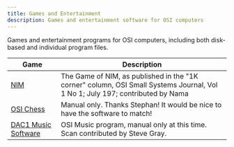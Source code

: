 ```yaml
---
title: Games and Entertainment
description: Games and entertainment software for OSI computers
---
```


Games and entertainment programs for OSI computers, including both disk-based and individual program files.

| Game | Description |
|------|-------------|
| [NIM](/programs/games/nim.zip) | The Game of NIM, as published in the "1K corner" column, OSI Small Systems Journal, Vol 1 No 1; July 197; contributed by Nama |
| [OSI Chess](/software/osichess/OSIChess.pdf) | Manual only. Thanks Stephan! It would be nice to have the software to match! |
| [DAC1 Music Software](/manuals/DAC1_Users_Manual.pdf) | OSI Music program, manual only at this time.   Scan contributed by Steve Gray. |
